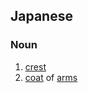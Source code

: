 ==Japanese==
{{ja-kanjitab|紋|章}}
===Noun===
{{ja-noun|k|hira=もんしょう|rom=monshō|hidx=もんしよう}}

# [[crest]]
# [[coat]] of [[arms]]
